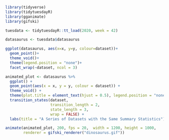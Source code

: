 ```r
library(tidyverse)
library(tidytuesdayR)
library(gganimate)
library(gifski)
```
```r
tuesdata <- tidytuesdayR::tt_load(2020, week = 42)

datasaurus <- tuesdata$datasaurus

ggplot(datasaurus, aes(x=x, y=y, colour=dataset))+
  geom_point()+
  theme_void()+
  theme(legend.position = "none")+
  facet_wrap(~dataset, ncol = 3)
```
```r
animated_plot <- datasaurus %>% 
  ggplot() +
  geom_point(aes(x = x, y = y, colour = dataset)) +
  theme_void() +
  theme(plot.title = element_text(hjust = 0.5), legend.position = "none") +
  transition_states(dataset, 
                    transition_length = 2,
                    state_length = 3,
                    wrap = FALSE) +
  labs(title = "A Series of Datasets with the Same Summary Statistics") 
```

```r
animate(animated_plot, 200, fps = 20,  width = 1200, height = 1000,
        renderer = gifski_renderer("dinosaurus.gif"))
```

